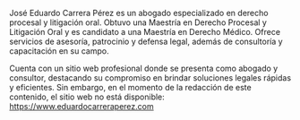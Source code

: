 José Eduardo Carrera Pérez es un abogado especializado en derecho procesal y litigación oral. Obtuvo una Maestría en Derecho Procesal y Litigación Oral y es candidato a una Maestría en Derecho Médico. Ofrece servicios de asesoría, patrocinio y defensa legal, además de consultoría y capacitación en su campo.

Cuenta con un sitio web profesional donde se presenta como abogado y consultor, destacando su compromiso en brindar soluciones legales rápidas y eficientes. Sin embargo, en el momento de la redacción de este contenido, el sitio web no está disponible: https://www.eduardocarreraperez.com
